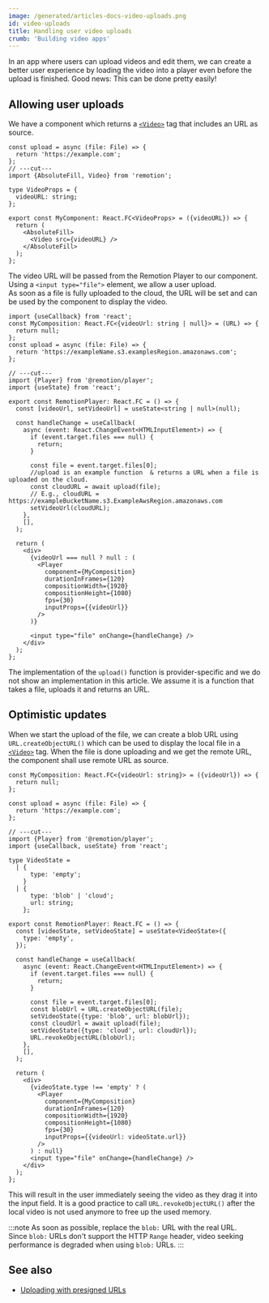 ```yaml
---
image: /generated/articles-docs-video-uploads.png
id: video-uploads
title: Handling user video uploads
crumb: 'Building video apps'
---
```


In an app where users can upload videos and edit them, we can create a better user experience by loading the video into a player even before the upload is finished. Good news: This can be done pretty easily!

## Allowing user uploads

We have a component which returns a [`<Video>`](/docs/video) tag that includes an URL as source.

```tsx twoslash title="MyComposition.tsx"
const upload = async (file: File) => {
  return 'https://example.com';
};
// ---cut---
import {AbsoluteFill, Video} from 'remotion';

type VideoProps = {
  videoURL: string;
};

export const MyComponent: React.FC<VideoProps> = ({videoURL}) => {
  return (
    <AbsoluteFill>
      <Video src={videoURL} />
    </AbsoluteFill>
  );
};
```

The video URL will be passed from the Remotion Player to our component.  
Using a `<input type="file">` element, we allow a user upload.  
As soon as a file is fully uploaded to the cloud, the URL will be set and can be used by the component to display the video.

```tsx twoslash title="App.tsx"
import {useCallback} from 'react';
const MyComposition: React.FC<{videoUrl: string | null}> = (URL) => {
  return null;
};
const upload = async (file: File) => {
  return 'https://exampleName.s3.examplesRegion.amazonaws.com';
};

// ---cut---
import {Player} from '@remotion/player';
import {useState} from 'react';

export const RemotionPlayer: React.FC = () => {
  const [videoUrl, setVideoUrl] = useState<string | null>(null);

  const handleChange = useCallback(
    async (event: React.ChangeEvent<HTMLInputElement>) => {
      if (event.target.files === null) {
        return;
      }

      const file = event.target.files[0];
      //upload is an example function  & returns a URL when a file is uploaded on the cloud.
      const cloudURL = await upload(file);
      // E.g., cloudURL = https://exampleBucketName.s3.ExampleAwsRegion.amazonaws.com
      setVideoUrl(cloudURL);
    },
    [],
  );

  return (
    <div>
      {videoUrl === null ? null : (
        <Player
          component={MyComposition}
          durationInFrames={120}
          compositionWidth={1920}
          compositionHeight={1080}
          fps={30}
          inputProps={{videoUrl}}
        />
      )}

      <input type="file" onChange={handleChange} />
    </div>
  );
};
```

The implementation of the `upload()` function is provider-specific and we do not show an implementation in this article. We assume it is a function that takes a file, uploads it and returns an URL.

## Optimistic updates

When we start the upload of the file, we can create a blob URL using `URL.createObjectURL()` which can be used to display the local file in a [`<Video>`](/docs/video) tag. When the file is done uploading and we get the remote URL, the component shall use remote URL as source.

```tsx twoslash title="App.tsx"
const MyComposition: React.FC<{videoUrl: string}> = ({videoUrl}) => {
  return null;
};

const upload = async (file: File) => {
  return 'https://example.com';
};

// ---cut---
import {Player} from '@remotion/player';
import {useCallback, useState} from 'react';

type VideoState =
  | {
      type: 'empty';
    }
  | {
      type: 'blob' | 'cloud';
      url: string;
    };

export const RemotionPlayer: React.FC = () => {
  const [videoState, setVideoState] = useState<VideoState>({
    type: 'empty',
  });

  const handleChange = useCallback(
    async (event: React.ChangeEvent<HTMLInputElement>) => {
      if (event.target.files === null) {
        return;
      }

      const file = event.target.files[0];
      const blobUrl = URL.createObjectURL(file);
      setVideoState({type: 'blob', url: blobUrl});
      const cloudUrl = await upload(file);
      setVideoState({type: 'cloud', url: cloudUrl});
      URL.revokeObjectURL(blobUrl);
    },
    [],
  );

  return (
    <div>
      {videoState.type !== 'empty' ? (
        <Player
          component={MyComposition}
          durationInFrames={120}
          compositionWidth={1920}
          compositionHeight={1080}
          fps={30}
          inputProps={{videoUrl: videoState.url}}
        />
      ) : null}
      <input type="file" onChange={handleChange} />
    </div>
  );
};
```

This will result in the user immediately seeing the video as they drag it into the input field. It is a good practice to call `URL.revokeObjectURL()` after the local video is not used anymore to free up the used memory.

:::note
As soon as possible, replace the `blob:` URL with the real URL.  
Since `blob:` URLs don't support the HTTP `Range` header, video seeking performance is degraded when using `blob:` URLs.
:::

## See also

- [Uploading with presigned URLs](/docs/presigned-urls)
